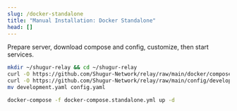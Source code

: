 ```yaml
---
slug: /docker-standalone
title: "Manual Installation: Docker Standalone"
head: []
---
```


Prepare server, download compose and config, customize, then start services.

```bash
mkdir ~/shugur-relay && cd ~/shugur-relay
curl -O https://github.com/Shugur-Network/relay/raw/main/docker/compose/docker-compose.standalone.yml
curl -O https://github.com/Shugur-Network/relay/raw/main/config/development.yaml
mv development.yaml config.yaml

docker-compose -f docker-compose.standalone.yml up -d
```
